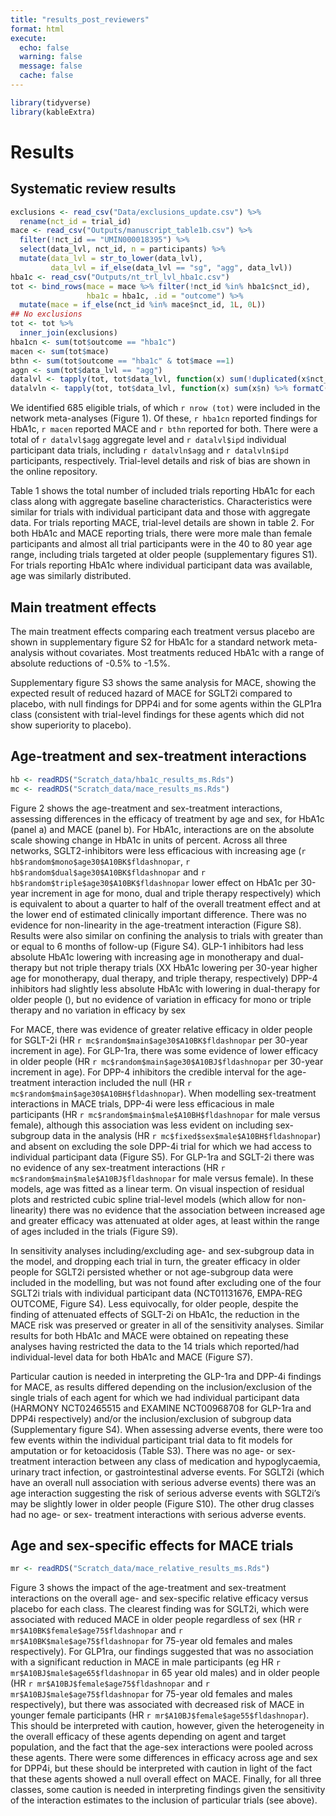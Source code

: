 ```yaml
---
title: "results_post_reviewers"
format: html
execute:
  echo: false
  warning: false
  message: false
  cache: false
---
```


```r
library(tidyverse)
library(kableExtra)
```

# Results

## Systematic review results

```r
exclusions <- read_csv("Data/exclusions_update.csv") %>% 
  rename(nct_id = trial_id)
mace <- read_csv("Outputs/manuscript_table1b.csv") %>% 
  filter(!nct_id == "UMIN000018395") %>% 
  select(data_lvl, nct_id, n = participants) %>% 
  mutate(data_lvl = str_to_lower(data_lvl),
         data_lvl = if_else(data_lvl == "sg", "agg", data_lvl))
hba1c <- read_csv("Outputs/nt_trl_lvl_hba1c.csv") 
tot <- bind_rows(mace = mace %>% filter(!nct_id %in% hba1c$nct_id), 
                 hba1c = hba1c, .id = "outcome") %>% 
  mutate(mace = if_else(nct_id %in% mace$nct_id, 1L, 0L))
## No exclusions
tot <- tot %>% 
  inner_join(exclusions)
hba1cn <- sum(tot$outcome == "hba1c") 
macen <- sum(tot$mace)
bthn <- sum(tot$outcome == "hba1c" & tot$mace ==1) 
aggn <- sum(tot$data_lvl == "agg")
datalvl <- tapply(tot, tot$data_lvl, function(x) sum(!duplicated(x$nct_id)), simplify = FALSE)
datalvln <- tapply(tot, tot$data_lvl, function(x) sum(x$n) %>% formatC(format = "d", big.mark = ","), simplify = FALSE)
```

We identified 685 eligible trials, of which `r nrow (tot)` were included in the network meta-analyses (Figure 1). Of these, `r hba1cn` reported findings for HbA1c,  `r macen` reported MACE and `r bthn` reported for both. There were a total of `r datalvl$agg` aggregate level and `r datalvl$ipd`  individual participant data trials, including `r datalvln$agg` and `r datalvln$ipd` participants, respectively. Trial-level details and risk of bias are shown in the online repository.

Table 1 shows the total number of included trials reporting HbA1c for each class along with aggregate baseline characteristics. Characteristics were similar for trials with individual participant data and those with aggregate data. For trials reporting MACE, trial-level details are shown in table 2. For both HbA1c and MACE reporting trials, there were more male than female participants and almost all trial participants were in the 40 to 80 year age range, including trials targeted at older people (supplementary figures S1). For trials reporting HbA1c where individual participant data was available, age was similarly distributed.
 
## Main treatment effects

The main treatment effects comparing each treatment versus placebo are shown in supplementary figure S2 for HbA1c for a standard network meta-analysis without covariates. Most treatments reduced HbA1c with a range of absolute reductions of -0.5% to -1.5%.

Supplementary figure S3 shows the same analysis for MACE, showing the expected result of reduced hazard of MACE for SGLT2i compared to placebo, with null findings for DPP4i and for some agents within the GLP1ra class (consistent with trial-level findings for these agents which did not show superiority to placebo).

## Age-treatment and sex-treatment interactions 

```r
hb <- readRDS("Scratch_data/hba1c_results_ms.Rds")
mc <- readRDS("Scratch_data/mace_results_ms.Rds")
```

Figure 2 shows the age-treatment and sex-treatment interactions, assessing differences in the efficacy of treatment by age and sex, for HbA1c (panel a) and MACE (panel b). For HbA1c, interactions are on the absolute scale showing change in HbA1c in units of percent. Across all three networks, SGLT2-inhibitors were less efficacious with increasing age (`r hb$random$mono$age30$A10BK$fldashnopar`, `r hb$random$dual$age30$A10BK$fldashnopar` and `r hb$random$triple$age30$A10BK$fldashnopar` lower effect on HbA1c per 30-year increment in age for mono, dual and triple therapy respectively) which is equivalent to about a quarter to half of the overall treatment effect and at the lower end of estimated clinically important difference. There was no evidence for non-linearity in the age-treatment interaction (Figure S8). Results were also similar on confining the analysis to trials with greater than or equal to 6 months of follow-up (Figure S4). 
GLP-1 inhibitors had less absolute HbA1c lowering with increasing age in monotherapy and dual-therapy but not triple therapy trials (XX HbA1c lowering per 30-year higher age for monotherapy, dual therapy, and triple therapy, respectively)   DPP-4 inhibitors had slightly less absolute HbA1c with lowering in dual-therapy for older people (), but no evidence of variation in efficacy for mono or triple therapy and no variation in efficacy by sex



For MACE, there was evidence of greater relative efficacy in older people for SGLT-2i (HR `r mc$random$main$age30$A10BK$fldashnopar` per 30-year increment in age). For GLP-1ra, there was some evidence of lower efficacy in older people (HR `r mc$random$main$age30$A10BJ$fldashnopar` per 30-year increment in age). For DPP-4 inhibitors the credible interval for the age-treatment interaction included the null (HR `r mc$random$main$age30$A10BH$fldashnopar`). When modelling sex-treatment interactions in MACE trials, DPP-4i were less efficacious in male participants (HR `r mc$random$main$male$A10BH$fldashnopar` for male versus female), although this association was less evident on including sex-subgroup data in the analysis (HR `r mc$fixed$sex$male$A10BH$fldashnopar`) and absent on excluding the sole DPP-4i trial for which we had access to individual participant data (Figure S5). For GLP-1ra and SGLT-2i there was no evidence of any sex-treatment interactions (HR `r mc$random$main$male$A10BJ$fldashnopar` for male versus female). In these models, age was fitted as a linear term. On visual inspection of residual plots and restricted cubic spline trial-level models (which allow for non-linearity) there was no evidence that the association between increased age and greater efficacy was attenuated at older ages, at least within the range of ages included in the trials (Figure S9).

In sensitivity analyses including/excluding age- and sex-subgroup data in the model, and dropping each trial in turn, the greater efficacy in older people for SGLT2i persisted whether or not age-subgroup data were included in the modelling, but was not found after excluding one of the four SGLT2i trials with individual participant data (NCT01131676, EMPA-REG OUTCOME, Figure S4). Less equivocally, for older people, despite the finding of attenuated effects of SGLT-2i on HbA1c, the reduction in the MACE risk was preserved or greater in all of the sensitivity analyses. Similar results for both HbA1c and MACE were obtained on repeating these analyses having restricted the data to the 14 trials which reported/had individual-level data for both HbA1c and MACE (Figure S7).

Particular caution is needed in interpreting the GLP-1ra and DPP-4i findings for MACE, as results differed depending on the inclusion/exclusion of the single trials of each agent for which we had individual participant data (HARMONY NCT02465515 and EXAMINE NCT00968708 for GLP-1ra and DPP4i respectively) and/or the inclusion/exclusion of subgroup data (Supplementary figure S4).
When assessing adverse events, there were too few events within the individual participant trial data to fit models for amputation or for ketoacidosis (Table S3). There was no age- or sex-treatment interaction between any class of medication and hypoglycaemia, urinary tract infection, or gastrointestinal adverse events. For SGLT2i (which have an overall null association with serious adverse events) there was an age interaction suggesting the risk of serious adverse events with SGLT2i’s may be slightly lower in older people (Figure S10). The other drug classes had no age- or sex- treatment interactions with serious adverse events. 

## Age and sex-specific effects for MACE trials

```r
mr <- readRDS("Scratch_data/mace_relative_results_ms.Rds")

```

Figure 3 shows the impact of the age-treatment and sex-treatment interactions on the overall age- and sex-specific relative efficacy versus placebo for each class. 
The clearest finding was for SGLT2i, which were associated with reduced MACE in older people regardless of sex (HR `r mr$A10BK$female$age75$fldashnopar` and `r mr$A10BK$male$age75$fldashnopar` for 75-year old females and males respectively). For GLP1ra, our findings suggested that was no association with a significant reduction in MACE in male participants (eg HR `r mr$A10BJ$male$age65$fldashnopar` in 65 year old males) and in older people (HR `r mr$A10BJ$female$age75$fldashnopar` and `r mr$A10BJ$male$age75$fldashnopar` for 75-year old females and males respectively), but there was associated with decreased risk of MACE in younger female participants (HR `r mr$A10BJ$female$age55$fldashnopar`). This should be interpreted with caution, however, given the heterogeneity in the overall efficacy of these agents depending on agent and target population, and the fact that the age-sex interactions were pooled across these agents. There were some differences in efficacy across age and sex for DPP4i, but these should be interpreted with caution in light of the fact that these agents showed a null overall effect on MACE. Finally, for all three classes, some caution is needed in interpreting findings given the sensitivity of the interaction estimates to the inclusion of particular trials (see above). 

